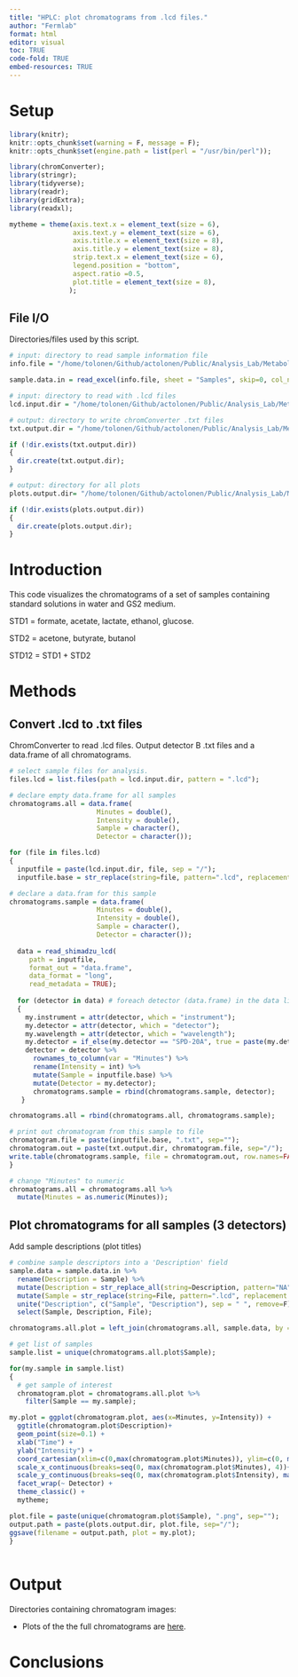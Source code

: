 ```yaml
---
title: "HPLC: plot chromatograms from .lcd files."
author: "Fermlab"
format: html
editor: visual
toc: TRUE
code-fold: TRUE
embed-resources: TRUE
---
```


# Setup

```r

library(knitr);
knitr::opts_chunk$set(warning = F, message = F);
knitr::opts_chunk$set(engine.path = list(perl = "/usr/bin/perl"));

library(chromConverter);
library(stringr);
library(tidyverse);
library(readr);
library(gridExtra);
library(readxl);

mytheme = theme(axis.text.x = element_text(size = 6), 
                axis.text.y = element_text(size = 6), 
                axis.title.x = element_text(size = 8), 
                axis.title.y = element_text(size = 8),
                strip.text.x = element_text(size = 6),
                legend.position = "bottom", 
                aspect.ratio =0.5,
                plot.title = element_text(size = 8),
               );

```

## File I/O

Directories/files used by this script.

```r

# input: directory to read sample information file
info.file = "/home/tolonen/Github/actolonen/Public/Analysis_Lab/Metabolites/HPLC/Data/information_HPLC.xlsx";

sample.data.in = read_excel(info.file, sheet = "Samples", skip=0, col_names = TRUE);

# input: directory to read with .lcd files
lcd.input.dir = "/home/tolonen/Github/actolonen/Public/Analysis_Lab/Metabolites/HPLC/Data/LCD_LabSolutions";

# output: directory to write chromConverter .txt files
txt.output.dir = "/home/tolonen/Github/actolonen/Public/Analysis_Lab/Metabolites/HPLC/Data/ChromConverter";

if (!dir.exists(txt.output.dir)) 
{
  dir.create(txt.output.dir);
}

# output: directory for all plots
plots.output.dir= "/home/tolonen/Github/actolonen/Public/Analysis_Lab/Metabolites/HPLC/Data/Chromatograms";

if (!dir.exists(plots.output.dir)) 
{
  dir.create(plots.output.dir);
}

```

# Introduction

This code visualizes the chromatograms of a set of samples containing standard solutions in water and GS2 medium.

STD1 = formate, acetate, lactate, ethanol, glucose.

STD2 = acetone, butyrate, butanol

STD12 = STD1 + STD2

# Methods

## Convert .lcd to .txt files

ChromConverter to read .lcd files. Output detector B .txt files and a data.frame of all chromatograms.

```r

# select sample files for analysis.
files.lcd = list.files(path = lcd.input.dir, pattern = ".lcd");

# declare empty data.frame for all samples
chromatograms.all = data.frame(
                      Minutes = double(),
                      Intensity = double(),
                      Sample = character(), 
                      Detector = character());

for (file in files.lcd) 
{
  inputfile = paste(lcd.input.dir, file, sep = "/");
  inputfile.base = str_replace(string=file, pattern=".lcd", replacement = "");

# declare a data.fram for this sample
chromatograms.sample = data.frame(
                      Minutes = double(),
                      Intensity = double(),
                      Sample = character(), 
                      Detector = character());
  
  data = read_shimadzu_lcd(
     path = inputfile, 
     format_out = "data.frame", 
     data_format = "long", 
     read_metadata = TRUE);
  
  for (detector in data) # foreach detector (data.frame) in the data list
  {
    my.instrument = attr(detector, which = "instrument");
    my.detector = attr(detector, which = "detector");
    my.wavelength = attr(detector, which = "wavelength");
    my.detector = if_else(my.detector == "SPD-20A", true = paste(my.detector, my.wavelength, sep = " "), false = my.detector); 
    detector = detector %>%
      rownames_to_column(var = "Minutes") %>%
      rename(Intensity = int) %>%
      mutate(Sample = inputfile.base) %>%
      mutate(Detector = my.detector);
      chromatograms.sample = rbind(chromatograms.sample, detector); 
   }

chromatograms.all = rbind(chromatograms.all, chromatograms.sample);

# print out chromatogram from this sample to file
chromatogram.file = paste(inputfile.base, ".txt", sep="");
chromatogram.out = paste(txt.output.dir, chromatogram.file, sep="/");
write.table(chromatograms.sample, file = chromatogram.out, row.names=FALSE, sep="\t", col.names=TRUE); 
}

# change "Minutes" to numeric
chromatograms.all = chromatograms.all %>%
  mutate(Minutes = as.numeric(Minutes));

```

## Plot chromatograms for all samples (3 detectors)

Add sample descriptions (plot titles)

```r

# combine sample descriptors into a 'Description' field
sample.data = sample.data.in %>%
  rename(Description = Sample) %>%
  mutate(Description = str_replace_all(string=Description, pattern="NA", replacement="")) %>%
  mutate(Sample = str_replace(string=File, pattern=".lcd", replacement = "")) %>%
  unite("Description", c("Sample", "Description"), sep = " ", remove=F) %>%
  select(Sample, Description, File);

chromatograms.all.plot = left_join(chromatograms.all, sample.data, by = "Sample");

```

```r

# get list of samples
sample.list = unique(chromatograms.all.plot$Sample);

for(my.sample in sample.list)
{
  # get sample of interest
  chromatogram.plot = chromatograms.all.plot %>%
    filter(Sample == my.sample);

my.plot = ggplot(chromatogram.plot, aes(x=Minutes, y=Intensity)) +
  ggtitle(chromatogram.plot$Description)+
  geom_point(size=0.1) +
  xlab("Time") + 
  ylab("Intensity") +
  coord_cartesian(xlim=c(0,max(chromatogram.plot$Minutes)), ylim=c(0, max(chromatogram.plot$Intensity)))+
  scale_x_continuous(breaks=seq(0, max(chromatogram.plot$Minutes), 4))+
  scale_y_continuous(breaks=seq(0, max(chromatogram.plot$Intensity), max(chromatogram.plot$Intensity)/6))+
  facet_wrap(~ Detector) +
  theme_classic() +
  mytheme;

plot.file = paste(unique(chromatogram.plot$Sample), ".png", sep="");
output.path = paste(plots.output.dir, plot.file, sep="/");
ggsave(filename = output.path, plot = my.plot);
}
  
```

# Output

Directories containing chromatogram images:

-   Plots of the the full chromatograms are [here](https://drive.google.com/drive/folders/1ZgZeCcE5mgKPquccsJO7rvapZbQHkuMe).

# Conclusions
